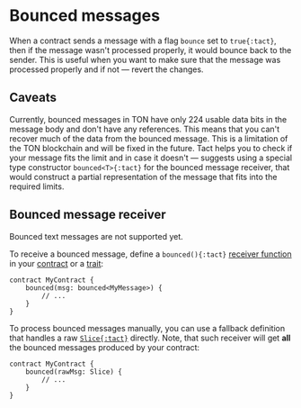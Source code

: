 
# Bounced messages

When a contract sends a message with a flag `bounce` set to `true{:tact}`, then if the message wasn't processed properly, it would bounce back to the sender. This is useful when you want to make sure that the message was processed properly and if not — revert the changes.

## Caveats

Currently, bounced messages in TON have only 224 usable data bits in the message body and don't have any references. This means that you can't recover much of the data from the bounced message. This is a limitation of the TON blockchain and will be fixed in the future. Tact helps you to check if your message fits the limit and in case it doesn't — suggests using a special type constructor `bounced<T>{:tact}` for the bounced message receiver, that would construct a partial representation of the message that fits into the required limits.

## Bounced message receiver

<Callout type="warning" emoji="⚠️">

  Bounced text messages are not supported yet.

</Callout>

To receive a bounced message, define a `bounced(){:tact}` [receiver function](/book/contracts#receiver-functions) in your [contract](/book/contracts) or a [trait](/book/types#traits):

```tact {2-4}
contract MyContract {
    bounced(msg: bounced<MyMessage>) {
        // ...
    }
}
```

To process bounced messages manually, you can use a fallback definition that handles a raw [`Slice{:tact}`](/book/types#primitive-types) directly. Note, that such receiver will get **all** the bounced messages produced by your contract:

```tact /rawMsg: Slice/
contract MyContract {
    bounced(rawMsg: Slice) {
        // ...
    }
}
```
